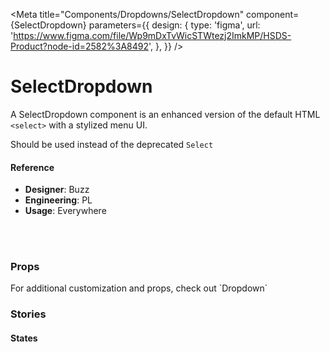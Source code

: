 
<Meta
  title="Components/Dropdowns/SelectDropdown"
  component={SelectDropdown}
  parameters={{
    design: {
      type: 'figma',
      url:
        'https://www.figma.com/file/Wp9mDxTvWicSTWtezj2ImkMP/HSDS-Product?node-id=2582%3A8492',
    },
  }}
/>

# SelectDropdown

A SelectDropdown component is an enhanced version of the default HTML `<select>` with a stylized menu UI.

Should be used instead of the deprecated `Select`

<Canvas>
  <Story name="default">
    <SelectDropdown
      disabled={boolean('disabled', false)}
      autoInput={false}
      items={createSpec({
        id: faker.datatype.uuid(),
        value: faker.name.firstName(),
      }).generate(20)}
      state={select(
        'state',
        {
          default: 'default',
          error: 'error',
        },
        'default'
      )}
      dropUp={boolean('dropUp', false)}
      maxHeight={text('maxHeight', '200px')}
      maxWidth={text('maxWidth', '100%')}
      limit={number('limit', 15)}
      width={text('width', '100%')}
      onSelect={action('onSelect')}
    />
  </Story>
</Canvas>

#### Reference

- **Designer**: Buzz
- **Engineering**: PL
- **Usage**: Everywhere

<br />
<br />

### Props

<ArgsTable of={SelectDropdown} />

<p>For additional customization and props, check out `Dropdown`</p>

### Stories

#### States

<Canvas>
  <Story name="States">
    <div>
      <SelectDropdown state="error" />
      <br />
      <SelectDropdown state="success" />
      <br />
      <SelectDropdown state="warning" />
    </div>
  </Story>
</Canvas>
